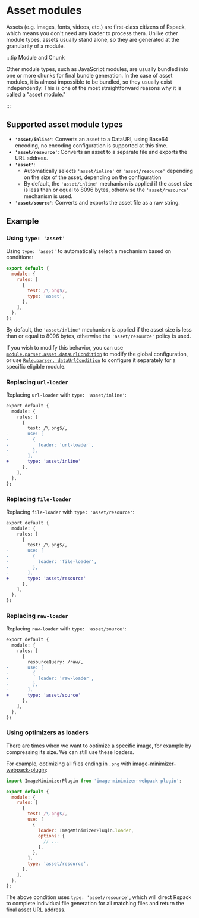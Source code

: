 # Asset modules

Assets (e.g. images, fonts, videos, etc.) are first-class citizens of Rspack, which means you don't need any loader to process them.
Unlike other module types, assets usually stand alone, so they are generated at the granularity of a module.

:::tip Module and Chunk

Other module types, such as JavaScript modules, are usually bundled into one or more chunks for final bundle generation. In the case of asset modules, it is almost impossible to be bundled, so they usually exist independently. This is one of the most straightforward reasons why it is called a "asset module."

:::

## Supported asset module types

- **`'asset/inline'`**: Converts an asset to a DataURI, using Base64 encoding, no encoding configuration is supported at this time.
- **`'asset/resource'`**: Converts an asset to a separate file and exports the URL address.
- **`'asset'`**:
  - Automatically selects `'asset/inline'` or `'asset/resource'` depending on the size of the asset, depending on the configuration
  - By default, the `'asset/inline'` mechanism is applied if the asset size is less than or equal to 8096 bytes, otherwise the `'asset/resource'` mechanism is used.
- **`'asset/source'`**: Converts and exports the asset file as a raw string.

## Example

### Using `type: 'asset'`

Using `type: 'asset'` to automatically select a mechanism based on conditions:

```js title="rspack.config.mjs"
export default {
  module: {
    rules: [
      {
        test: /\.png$/,
        type: 'asset',
      },
    ],
  },
};
```

By default, the `'asset/inline'` mechanism is applied if the asset size is less than or equal to 8096 bytes, otherwise the `'asset/resource'` policy is used.

If you wish to modify this behavior, you can use [`module.parser.asset.dataUrlCondition`](/config/module#moduleparserasset) to modify the global configuration, or use [`Rule.parser. dataUrlCondition`](/config/module#ruleparserdataurlcondition) to configure it separately for a specific eligible module.

### Replacing `url-loader`

Replacing `url-loader` with `type: 'asset/inline'`:

```diff title="rspack.config.mjs"
export default {
  module: {
    rules: [
      {
        test: /\.png$/,
-       use: [
-         {
-           loader: 'url-loader',
-         },
-       ],
+       type: 'asset/inline'
      },
    ],
  },
};
```

### Replacing `file-loader`

Replacing `file-loader` with `type: 'asset/resource'`:

```diff title="rspack.config.mjs"
export default {
  module: {
    rules: [
      {
        test: /\.png$/,
-       use: [
-         {
-           loader: 'file-loader',
-         },
-       ],
+       type: 'asset/resource'
      },
    ],
  },
};
```

### Replacing `raw-loader`

Replacing `raw-loader` with `type: 'asset/source'`:

```diff title="rspack.config.mjs"
export default {
  module: {
    rules: [
      {
        resourceQuery: /raw/,
-       use: [
-         {
-           loader: 'raw-loader',
-         },
-       ],
+       type: 'asset/source'
      },
    ],
  },
};
```

### Using optimizers as loaders

There are times when we want to optimize a specific image, for example by compressing its size. We can still use these loaders.

For example, optimizing all files ending in `.png` with [image-minimizer-webpack-plugin](https://github.com/webpack-contrib/image-minimizer-webpack-plugin):

```js title="rspack.config.mjs"
import ImageMinimizerPlugin from 'image-minimizer-webpack-plugin';

export default {
  module: {
    rules: [
      {
        test: /\.png$/,
        use: [
          {
            loader: ImageMinimizerPlugin.loader,
            options: {
              // ...
            },
          },
        ],
        type: 'asset/resource',
      },
    ],
  },
};
```

The above condition uses `type: 'asset/resource'`, which will direct Rspack to complete individual file generation for all matching files and return the final asset URL address.
